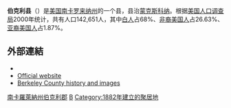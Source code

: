 {{noteTA
|T=zh-cn:伯克利县 (南卡罗来纳州); zh-tw:伯克利郡 (南卡羅萊納州); zh-hk:伯克利郡 (南卡羅萊納州)
|1=zh-cn:南卡罗来纳; zh-tw:南卡羅萊納
|2=zh-cn:县; zh-tw:郡
}}
'''伯克利县'''（{{lang-en|Berkeley County}}）是[[美国|美国]][[南卡罗来纳州|南卡罗来纳州]]的一个县，县治[[蒙克斯科纳_(南卡罗来纳州)|蒙克斯科纳]]。根据[[美国人口调查局|美国人口调查局]]2000年统计，共有人口142,651人，其中[[白人|白人]]占68%、[[非裔美国人|非裔美国人]]占26.63%、[[亚裔美国人|亚裔美国人]]占1.87%。

==外部連結==
*{{osmrelation|1856999}}
*[http://www.berkeleycountysc.gov/ Official website] {{Wayback|url=http://www.berkeleycountysc.gov/ |date=20200213163442 }}
* [https://www.rootsandrecall.com/berkeley/ Berkeley County history and images] {{Wayback|url=https://www.rootsandrecall.com/berkeley/ |date=20201021015646 }}

{{SouthCarolina-stub}}
{{DEFAULTSORT:Berkeley County}}
[[Category:南卡羅萊納州伯克利郡|]]
[[Category:南卡罗来纳州行政区划|B]]
[[Category:1882年建立的聚居地|Category:1882年建立的聚居地]]